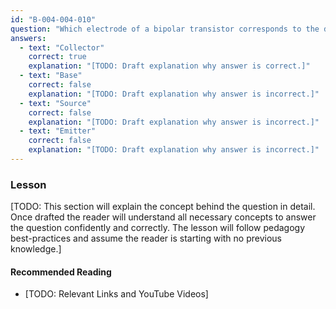 ```yaml
---
id: "B-004-004-010"
question: "Which electrode of a bipolar transistor corresponds to the drain of a field-effect transistor?"
answers:
  - text: "Collector"
    correct: true
    explanation: "[TODO: Draft explanation why answer is correct.]"
  - text: "Base"
    correct: false
    explanation: "[TODO: Draft explanation why answer is incorrect.]"
  - text: "Source"
    correct: false
    explanation: "[TODO: Draft explanation why answer is incorrect.]"
  - text: "Emitter"
    correct: false
    explanation: "[TODO: Draft explanation why answer is incorrect.]"
---
```


### Lesson

[TODO: This section will explain the concept behind the question in detail. Once drafted the reader will understand all necessary concepts to answer the question confidently and correctly. The lesson will follow pedagogy best-practices and assume the reader is starting with no previous knowledge.]

#### Recommended Reading

- [TODO: Relevant Links and YouTube Videos]
